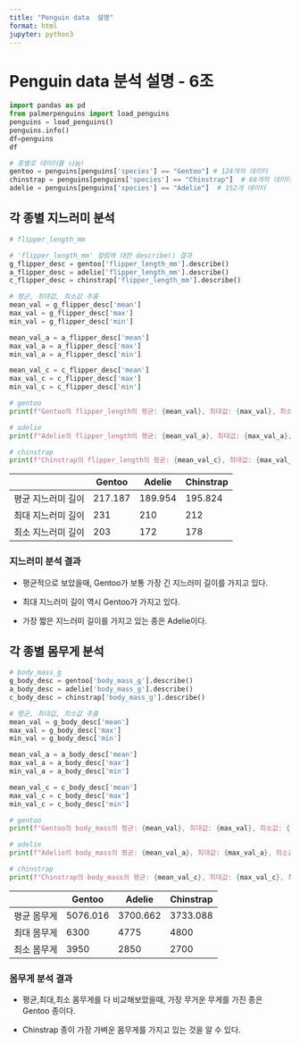 ```yaml
---
title: "Penguin data  설명"
format: html
jupyter: python3
---
```


# Penguin data 분석 설명 - 6조

```python
import pandas as pd
from palmerpenguins import load_penguins
penguins = load_penguins()
penguins.info()
df=penguins
df

# 종별로 데이터를 나눔!
gentoo = penguins[penguins['species'] == "Gentoo"] # 124개의 데이터
chinstrap = penguins[penguins['species'] == "Chinstrap"]  # 68개의 데이터
adelie = penguins[penguins['species'] == "Adelie"]  # 152개 데이터

```

## 각 종별 지느러미 분석

```python
# flipper_length_mm

# 'flipper_length_mm' 컬럼에 대한 describe() 결과
g_flipper_desc = gentoo['flipper_length_mm'].describe()
a_flipper_desc = adelie['flipper_length_mm'].describe()
c_flipper_desc = chinstrap['flipper_length_mm'].describe()

# 평균, 최대값, 최소값 추출
mean_val = g_flipper_desc['mean']
max_val = g_flipper_desc['max']
min_val = g_flipper_desc['min']

mean_val_a = a_flipper_desc['mean']
max_val_a = a_flipper_desc['max']
min_val_a = a_flipper_desc['min']

mean_val_c = c_flipper_desc['mean']
max_val_c = c_flipper_desc['max']
min_val_c = c_flipper_desc['min']

# gentoo
print(f"Gentoo의 flipper_length의 평균: {mean_val}, 최대값: {max_val}, 최소값: {min_val}")

# adelie
print(f"Adelie의 flipper_length의 평균: {mean_val_a}, 최대값: {max_val_a}, 최소값: {min_val_a}")

# chinstrap
print(f"Chinstrap의 flipper_length의 평균: {mean_val_c}, 최대값: {max_val_c}, 최소값: {min_val_c}")


```

|                    | Gentoo  | Adelie  | Chinstrap |
|--------------------|---------|---------|-----------|
| 평균 지느러미 길이 | 217.187 | 189.954 | 195.824   |
| 최대 지느러미 길이 | 231     | 210     | 212       |
| 최소 지느러미 길이 | 203     | 172     | 178       |

### 지느러미 분석 결과

-   평균적으로 보았을때, Gentoo가 보통 가장 긴 지느러미 길이를 가지고 있다.

-   최대 지느러미 길이 역시 Gentoo가 가지고 있다.

-   가장 짧은 지느러미 길이를 가지고 있는 종은 Adelie이다.

## 각 종별 몸무게 분석

```python
# body_mass_g
g_body_desc = gentoo['body_mass_g'].describe()
a_body_desc = adelie['body_mass_g'].describe()
c_body_desc = chinstrap['body_mass_g'].describe()

# 평균, 최대값, 최소값 추출
mean_val = g_body_desc['mean']
max_val = g_body_desc['max']
min_val = g_body_desc['min']

mean_val_a = a_body_desc['mean']
max_val_a = a_body_desc['max']
min_val_a = a_body_desc['min']

mean_val_c = c_body_desc['mean']
max_val_c = c_body_desc['max']
min_val_c = c_body_desc['min']

# gentoo
print(f"Gentoo의 body_mass의 평균: {mean_val}, 최대값: {max_val}, 최소값: {min_val}")

# adelie
print(f"Adelie의 body_mass의 평균: {mean_val_a}, 최대값: {max_val_a}, 최소값: {min_val_a}")

# chinstrap
print(f"Chinstrap의 body_mass의 평균: {mean_val_c}, 최대값: {max_val_c}, 최소값: {min_val_c}")

```

|             | Gentoo   | Adelie   | Chinstrap |
|-------------|----------|----------|-----------|
| 평균 몸무게 | 5076.016 | 3700.662 | 3733.088  |
| 최대 몸무게 | 6300     | 4775     | 4800      |
| 최소 몸무게 | 3950     | 2850     | 2700      |

### 몸무게 분석 결과

-   평균,최대,최소 몸무게를 다 비교해보았을때, 가장 무거운 무게를 가진 종은 Gentoo 종이다.

-   Chinstrap 종이 가장 가벼운 몸무게를 가지고 있는 것을 알 수 있다.